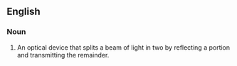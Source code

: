 {{also|beamsplitter}}
==English==
{{wikipedia}}

===Noun===
{{en-noun}}

# An optical device that splits a beam of light in two by reflecting a portion and transmitting the remainder.